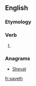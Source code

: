 ==English==

===Etymology===
{{suﬃx|save|eth}}

===Verb===
{{en-verb form}}

# {{archaic third-person singular of|save}}

===Anagrams===
* [[Shevat#English|Shevat]]

[[fr:saveth]]